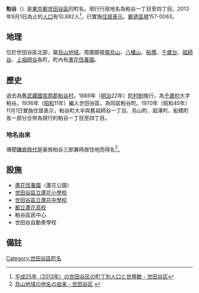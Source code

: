 {{Pathnav|日本|東京都|世田谷區|frame=1}}
{{Infobox Settlement
|official_name =  粕谷
|native_name =
|settlement_type = [[町|町]]
|image_skyline = Roka park entrance setagaya 2009.JPG
|imagesize = 250px
|image_caption = 蘆花公園入口
|image_flag =
|image_seal =
| image_map =
| map_caption =
|subdivision_type = [[國家|國家]]
|subdivision_name = [[File:Flag_of_Japan.svg|border]] [[日本|日本]]
|subdivision_type1 = [[都道府縣|都道府縣]]
|subdivision_name1 = [[File:Flag_of_Tokyo_Prefecture.svg|25px]] [[東京都|東京都]]
|subdivision_type2 = [[東京都區部|特別區]]
|subdivision_name2 = [[File:Flag_of_Setagaya,_Tokyo.svg|25px]] [[世田谷區|世田谷區]]
|subdivision_type3 = [[地域|地域]]
|subdivision_name3 = [[烏山地域|烏山地域]]
|established_title =
|established_date =
|government_type =
|leader_title =
|leader_name =
|area_magnitude =
|area_total_km2 = 0.823
|area_land_km2 =  
|area_urban_km2 =
|area_metro_km2 =
|area_metro_sq_mi =
|population_as_of= 2013年（平成25年）9月1日
|population_footnotes =
|population_total = 10882
|population_urban =
|population_metro =
|population_density_sq_mi =
|population_density_km2 = auto
| timezone = [[日本標準時間|JST]]
| utc_offset = +9
|timezone_DST =
|utc_offset_DST =
|latd=|latm=|lats=|latNS=
|longd=|longm=|longs=|longEW=
|elevation_footnotes=
|elevation_m =
|elevation_ft =
|postal_code_type = [[郵遞區號|郵遞區號]]
|postal_code = 157-0063
|area_code = 03
|registration_plate = 品川
|website =
|footnotes =
}}
'''粕谷'''（{{jpn|j=粕谷|hg=かすや|rm=Kasuya|f=y}}）是[[東京都|東京都]][[世田谷區|世田谷區]]的町名。現行行政地名為粕谷一丁目至四丁目。2013年9月1日為止的[[人口|人口]]有10,882人<ref>[http://www.city.setagaya.lg.jp/kurashi/107/157/692/694/1884/d00123410_d/fil/district201309.xls 平成25年（2013年）の世田谷区の町丁別人口と世帯数 - 世田谷区]</ref>。已實施[[住居表示|住居表示]]。[[郵遞區號|郵遞區號]]157-0063。

== 地理 ==
位於世田谷區北部，屬[[烏山地域|烏山地域]]。周圍鄰接[[南烏山|南烏山]]、[[八幡山_(世田谷區)|八幡山]]、[[船橋_(世田谷區)|船橋]]、[[千歲台|千歲台]]、[[祖師谷|祖師谷]]、[[上祖師谷|上祖師谷]]各町。町內有[[蘆花恆春園|蘆花恆春園]]。

== 歷史 ==
過去為舊[[武藏國|武藏國]][[荏原郡|荏原郡]][[粕谷村|粕谷村]]。1889年（[[明治|明治]]22年）[[町村制|町村制]]施行，為[[千歲村|千歲村]]大字粕谷。1936年（[[昭和|昭和]]11年）編入世田谷區，為同區粕谷町。1970年（昭和45年）11月1日實施住居表示，粕谷町大半與舊祖師谷一丁目、烏山町、廻澤町、船橋町各一部分合併為現行的粕谷一丁目至四丁目。

=== 地名由來 ===
傳聞[[鎌倉時代|鎌倉時代]]是豪族粕谷三郎兼時居住地而得名<ref>[http://www.city.setagaya.lg.jp/05/2037/2057/d00120071.html 烏山地域の地名の由来 - 世田谷区] {{webarchive|url=https://web.archive.org/web/20131004215422/http://www.city.setagaya.lg.jp/05/2037/2057/d00120071.html |date=2013-10-04 }}</ref>。

== 設施 ==
* [[蘆花恆春園|蘆花恆春園]]（蘆花公園）
* [[世田谷區立蘆花小學校|世田谷區立蘆花小學校]]
* [[世田谷區立蘆花中學校|世田谷區立蘆花中學校]]
* [[都立蘆花高校|都立蘆花高校]]　
* 粕谷區民中心
* 世田谷自動車學校

== 備註 ==
{{reflist}}

{{世田谷區的町名}}
{{DEFAULTSORT:Kasuya}}
[[Category:世田谷區町名|Category:世田谷區町名]]